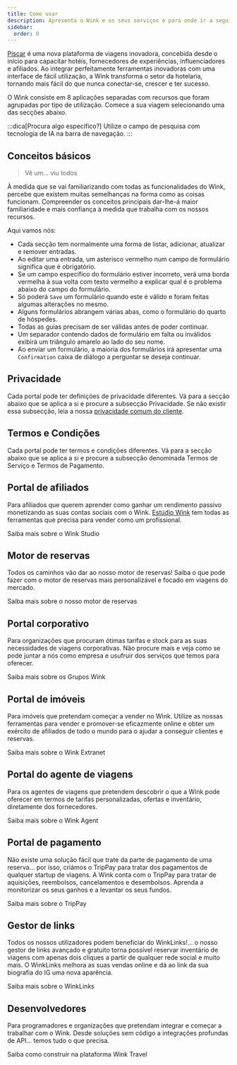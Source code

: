 ```yaml
---
title: Como usar
description: Apresenta o Wink e os seus serviços e para onde ir a seguir.
sidebar:
  order: 0
---
```


[Piscar](https://wink.travel) é uma nova plataforma de viagens inovadora, concebida desde o início para capacitar hotéis, fornecedores de experiências, influenciadores e afiliados. Ao integrar perfeitamente ferramentas inovadoras com uma interface de fácil utilização, a Wink transforma o setor da hotelaria, tornando mais fácil do que nunca conectar-se, crescer e ter sucesso.

O Wink consiste em 8 aplicações separadas com recursos que foram agrupadas por tipo de utilização.
Comece a sua viagem selecionando uma das secções abaixo.

:::dica\[Procura algo específico?]
Utilize o campo de pesquisa com tecnologia de IA na barra de navegação.
:::

## Conceitos básicos

> Vê um... viu todos

À medida que se vai familiarizando com todas as funcionalidades do Wink, percebe que existem muitas semelhanças na forma como as coisas funcionam.
Compreender os conceitos principais dar-lhe-á maior familiaridade e mais confiança à medida que trabalha com os nossos recursos.

Aqui vamos nós:

* Cada secção tem normalmente uma forma de listar, adicionar, atualizar e remover entradas.
* Ao editar uma entrada, um asterisco vermelho <Badge text="*" variant="danger" size="large" />
  &#x20;num campo de formulário significa que é obrigatório.
* Se um campo específico do formulário estiver incorreto, verá uma borda vermelha à sua volta com texto vermelho a explicar qual é o problema abaixo do campo do formulário.
* Só poderá `Save` um formulário quando este é válido e foram feitas algumas alterações no mesmo.
* Alguns formulários abrangem várias abas, como o formulário do quarto de hóspedes.
* Todas as guias precisam de ser válidas antes de poder continuar.
* Um separador contendo dados de formulário em falta ou inválidos exibirá um triângulo amarelo <Badge text="⚠️" variant="caution" size="large" />
  &#x20;ao lado do seu nome.
* Ao enviar um formulário, a maioria dos formulários irá apresentar uma `Confirmation` caixa de diálogo a perguntar se deseja continuar.

## Privacidade

Cada portal pode ter definições de privacidade diferentes. Vá para a secção abaixo que se aplica a si e procure a subsecção Privacidade. Se não existir essa subsecção, leia a nossa [privacidade comum do cliente](/booking-engine/privacy).

## Termos e Condições

Cada portal pode ter termos e condições diferentes. Vá para a secção abaixo que se aplica a si e procure a subsecção denominada Termos de Serviço e Termos de Pagamento.

## Portal de afiliados

Para afiliados que querem aprender como ganhar um rendimento passivo monetizando as suas contas sociais com o Wink.
[Estúdio Wink](https://studio.wink.travel) tem todas as ferramentas que precisa para vender como um profissional.

<LinkButton href="/studio/what-is-studio">
  Saiba mais sobre o Wink Studio
</LinkButton>


## Motor de reservas

Todos os caminhos vão dar ao nosso motor de reservas! Saiba o que pode fazer com o motor de reservas mais personalizável e focado em viagens do mercado.

<LinkButton href="/booking-engine/in-a-nutshell">
  Saiba mais sobre o nosso motor de reservas
</LinkButton>


## Portal corporativo

Para organizações que procuram ótimas tarifas e stock para as suas necessidades de viagens corporativas. Não procure mais e veja como se pode juntar a nós como empresa e usufruir dos serviços que temos para oferecer.

<LinkButton href="/corporate/what-is-group">
  Saiba mais sobre os Grupos Wink
</LinkButton>


## Portal de imóveis

Para imóveis que pretendam começar a vender no Wink. Utilize as nossas ferramentas para vender e promover-se eficazmente online e obter um exército de afiliados de todo o mundo para o ajudar a conseguir clientes e reservas.

<LinkButton href="/extranet/what-is-extranet">
  Saiba mais sobre o Wink Extranet
</LinkButton>


## Portal do agente de viagens

Para os agentes de viagens que pretendem descobrir o que a Wink pode oferecer em termos de tarifas personalizadas, ofertas e inventário, diretamente dos fornecedores.

<LinkButton href="/travel-agent/what-is-agent">
  Saiba mais sobre o Wink Agent
</LinkButton>


## Portal de pagamento

Não existe uma solução fácil que trate da parte de pagamento de uma reserva... por isso, criámos o TripPay para tratar dos pagamentos de qualquer startup de viagens. A Wink conta com o TripPay para tratar de aquisições, reembolsos, cancelamentos e desembolsos.
Aprenda a monitorizar os seus ganhos e a levantar os seus fundos.

<LinkButton href="/payment/what-is-trip-pay">
  Saiba mais sobre o TripPay
</LinkButton>


## Gestor de links

Todos os nossos utilizadores podem beneficiar do WinkLinks!... o nosso gestor de links avançado e gratuito torna possível reservar inventário de viagens com apenas dois cliques a partir de qualquer rede social e muito mais.
O WinkLinks melhora as suas vendas online e dá ao link da sua biografia do IG uma nova aparência.

<LinkButton href="/link-manager/wink-links">
  Saiba mais sobre o WinkLinks
</LinkButton>


## Desenvolvedores

Para programadores e organizações que pretendam integrar e começar a trabalhar com o Wink. Desde soluções sem código a integrações profundas de API... temos tudo o que precisa.

<LinkButton href="/developers/build-on-wink">
  Saiba como construir na plataforma Wink Travel
</LinkButton>

